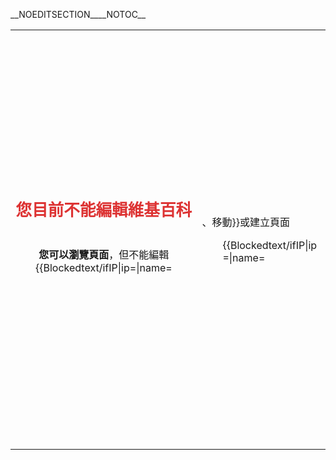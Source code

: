__NOEDITSECTION____NOTOC__
{| id="mw-blocked-text" style="border:1px solid rgba(0,0,0,0.4); border-radius: 3px; width:100%; margin:0 auto 6px auto; padding: 0;"
|

<div style="width:100%; text-align:center; margin: 1.3em 0 1.3em 0;"><div style="font-size:1.6em; color:rgba(221,51,51,1);">'''您{{Blockedtext/ifIP|ip={{{3|$3}}}|name={{{7|$7}}}|現在使用的IP位址}}目前不能編輯維基百科'''</div>
<div style="text-align: center; "><div style=" display: inline-block; padding: 0 2em; border-radius: 3px;">'''您可以瀏覽頁面'''，但不能編輯{{Blockedtext/ifIP|ip={{{3|$3}}}|name={{{7|$7}}}||、移動}}或建立頁面</div></div>
</div>
<div style="margin:auto; width:70%;">
<div style="text-align:justify;">
{{Blockedtext/ifIP|ip={{{3|$3}}}|name={{{7|$7}}}
|目前，IP位址{{#ifeq:{{{3|$3}}}|{{{7|$7}}}||區段}}「<u>{{{7|$7}}}</u>」已被{{{1|$1}}}'''[[WP:BLOCK|封鎖]]'''，而您{{#ifeq:{{{3|$3}}}|{{{7|$7}}}|正使用這個IP位址|所使用的IP位址正位於被封鎖的範圍內}}。該IP位址{{#ifeq:{{{3|$3}}}|{{{7|$7}}}||區段}}被封鎖的
|您的賬戶（即<u>{{{7|$7}}}</u>）已被{{{1|$1}}}'''[[WP:BLOCK|封鎖]]'''。
}}
<div style="margin:1em; background: #eaecf0; padding:0.6em 2em; border:0px #666 solid; border-radius: 3px;" id="mw-blocked-text-reason">
<div style="color: rgba(42,75,141,1)">封鎖理由：</div>
<div style="color: rgba(221,51,51,1); margin:0.5em 1em">{{{2|$2}}}</div>
<div style="color: rgba(42,75,141,1)">這次封鎖的結束時間是：'''{{{6|$6}}} {{#switch:{{{6|$6}}}|indefinite|無限期|無限期|無限|無限|永久= |#default={{Blockedtext/ifIP|ip={{{3|$3}}}|name={{{7|$7}}}|([[UTC|UTC]])}} }}'''</div>
</div>

{{Blockedtext/ifIP|ip={{{3|$3}}}|name={{{7|$7}}}||
如果您未登入，'''[[Special:userlogin|登入]]可能可以繞過這個封鎖。'''

但如果您已經登入，仍然看到本封鎖頁面，此即表示這{{#ifeq:{{{3|$3}}}|{{{7|$7}}}|個|段}}IP位址已被實施嚴厲封鎖，任何人都不能透過此{{#ifeq:{{{3|$3}}}|{{{7|$7}}}||段}}IP位址編輯中文維基百科。'''如果您的賬戶本身未被封鎖，請嘗試更換您的IP位址或者轉移到其他地方重試'''<span id="mw-blocked-text-ipblockexemptmsg" style="display:none;">，如果符合指定條件，也可申請[[Wikipedia:IP封禁例外|IP封鎖例外]]權限</span>。

<div></div>}}如您對此封鎖有疑問或異議，您可以：
<div style="margin:1em; background: #eaecf0; color: rgba(42,75,141,1); padding:0.6em 2em; border:0px #666 solid; border-radius: 3px;">{{#ifexpr:{{Blockedtext/ifIP|ip={{{3|$3}}}|name={{{7|$7}}}|0|1}} or ({{Blockedtext/ifIP|ip={{{3|$3}}}|name={{{7|$7}}}|1|0}} and {{#ifeq:{{{3|$3}}}|{{{7|$7}}}|1|0}}) |
<div style="margin-bottom: 0.4em;">'''對話頁申訴'''：如果您未被禁止編輯自己的討論頁，您可以<span class="plainlinks">'''[{{fullurl:Special:Mytalk|action=edit&section=new&nosummary=1&preload=Template:Blocks_review/preload&preloadparams%5b%5d={{{5|$5}}}}} <span style="color: #36c">按此</span>]'''</span>在討論頁闡明您的疑問或要求[[Wikipedia:封禁方针#封禁申訴|<span style="color: #36c">複核</span>]]的理由。</div>
}}
<div style="margin-bottom: 0.4em;">'''郵件申訴'''：將您的用戶名和申訴理由寫入電子郵件，傳送至 '''<samp>{{nospam|unblock-zh|lists.wikimedia.org}}</samp>'''。管理員將在收到郵件後考慮您的請求。請注意郵件傳送可能會有延時，請勿重複多次傳送。</div>
<div>'''聯絡管理員'''：聯絡[[User_talk:{{{4|$4}}}]]或者其他的[[{{MediaWiki:Grouppage-sysop}}|<span style="color: #36c">管理員</span>]]，討論這次封鎖。{{Blockedtext/ifIP|ip={{{3|$3}}}|name={{{7|$7}}}||如果您希望使用「電郵用戶」功能聯絡管理員，請注意您必須已於您的[[Special:Preferences|<span style="color: #36c">參數設置</span>]]中繫結了一個有效的電子郵件地址，並且在管理員執行封鎖時沒有被禁止傳送電子郵件。}}</div></div>

您目前的IP位址是{{{3|$3}}}，而該封鎖ID是#{{{5|$5}}}。請您在所有申訴中註明此IP位址及封鎖ID。

{{Blockedtext/ifIP|ip={{{3|$3}}}|name={{{7|$7}}}||'''請不要註冊新帳戶或者使用匿名身份進行申訴，這將被視為「繞過封鎖發言」，並導致您的封鎖期限被延長。'''}}
<div style="height: 2em;"></div>
</div></div>
|}